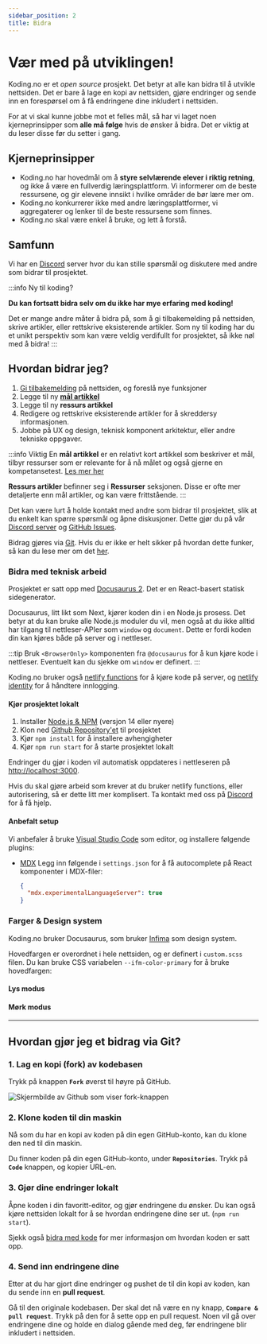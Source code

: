 ```yaml
---
sidebar_position: 2
title: Bidra
---
```



# Vær med på utviklingen!

Koding.no er et _open source_ prosjekt. Det betyr at alle kan bidra til å utvikle nettsiden.
Det er bare å lage en kopi av nettsiden, gjøre endringer og sende inn en forespørsel om å få endringene dine inkludert i nettsiden.

For at vi skal kunne jobbe mot et felles mål, så har vi laget noen kjerneprinsipper som **alle må følge** hvis de ønsker å bidra.
Det er viktig at du leser disse før du setter i gang.

## <Highlight>Kjerneprinsipper</Highlight>

- Koding.no har hovedmål om å **styre selvlærende elever i riktig retning**, og ikke å være en fullverdig læringsplattform.
  Vi informerer om de beste ressursene, og gir elevene innsikt i hvilke områder de bør lære mer om.
- Koding.no konkurrerer ikke med andre læringsplattformer, vi aggregaterer og lenker til de beste ressursene som finnes.
- Koding.no skal være enkel å bruke, og lett å forstå.

## Samfunn

Vi har en [Discord](https://discord.gg/gxtAr4SzWs) server hvor du kan stille spørsmål og diskutere med andre som bidrar til prosjektet.

:::info Ny til koding?

**Du kan fortsatt bidra selv om du ikke har mye erfaring med koding!**

Det er mange andre måter å bidra på, som å gi tilbakemelding på nettsiden, skrive artikler, eller rettskrive eksisterende artikler.
Som ny til koding har du et unikt perspektiv som kan være veldig verdifullt for prosjektet, så ikke nøl med å bidra!
:::

## Hvordan bidrar jeg?

1. [Gi tilbakemelding](https://github.com/ryfylke-react-as/koding.no/issues) på nettsiden, og foreslå nye funksjoner
2. Legge til ny [**mål artikkel**](/ressurser/artikler/meta/maal-artikkel)
3. Legge til ny **ressurs artikkel**
4. Redigere og rettskrive eksisterende artikler for å skreddersy informasjonen.
5. Jobbe på UX og design, teknisk komponent arkitektur, eller andre tekniske oppgaver.

:::info Viktig
En **mål artikkel** er en relativt kort artikkel som beskriver et mål, tilbyr ressurser som er relevante for å nå målet og også gjerne en kompetansetest. [Les mer her](/ressurser/artikler/meta/maal-artikkel)

**Ressurs artikler** befinner seg i **Ressurser** seksjonen. Disse er ofte mer detaljerte enn mål artikler, og kan være frittstående.
:::

Det kan være lurt å holde kontakt med andre som bidrar til prosjektet, slik at du enkelt kan spørre spørsmål og åpne diskusjoner. Dette gjør du
på vår [Discord server](https://discord.gg/gxtAr4SzWs) og [GitHub Issues](https://github.com/ryfylke-react-as/koding.no/issues).

Bidrag gjøres via [Git](/ressurser/artikler/git). Hvis du er ikke er helt sikker på hvordan dette funker, så kan du lese mer om det [her](#hvordan-gjør-jeg-et-bidrag-via-git).

### Bidra med teknisk arbeid

Prosjektet er satt opp med [Docusaurus 2](https://docusaurus.io/docs). Det er en React-basert statisk sidegenerator.

Docusaurus, litt likt som Next, kjører koden din i en Node.js prosess. Det betyr at du kan bruke alle Node.js moduler du vil, men
også at du ikke alltid har tilgang til nettleser-APIer som `window` og `document`. Dette er fordi koden din kan kjøres både på server og i nettleser.

:::tip
Bruk `<BrowserOnly>` komponenten fra `@docusaurus` for å kun kjøre kode i nettleser. Eventuelt kan du sjekke om `window` er definert.
:::

Koding.no bruker også [netlify functions](https://www.netlify.com/products/functions/) for å kjøre kode på server, og [netlify identity](https://docs.netlify.com/visitor-access/identity/) for å håndtere innlogging.

#### Kjør prosjektet lokalt

1. Installer [Node.js & NPM](https://docs.npmjs.com/downloading-and-installing-node-js-and-npm) (versjon 14 eller nyere)
2. Klon ned [Github Repository'et](https://github.com/ryfylke-react-as/koding.no) til prosjektet
3. Kjør `npm install` for å installere avhengigheter
4. Kjør `npm run start` for å starte prosjektet lokalt

Endringer du gjør i koden vil automatisk oppdateres i nettleseren på [http://localhost:3000](http://localhost:3000).

Hvis du skal gjøre arbeid som krever at du bruker netlify functions, eller autorisering, så er dette litt mer komplisert. Ta kontakt med oss på [Discord](https://discord.gg/gxtAr4SzWs) for å få hjelp.

#### Anbefalt setup

Vi anbefaler å bruke [Visual Studio Code](https://code.visualstudio.com/) som editor, og installere følgende plugins:

- [MDX](https://marketplace.visualstudio.com/items?itemName=unifiedjs.vscode-mdx)
  Legg inn følgende i `settings.json` for å få autocomplete på React komponenter i MDX-filer:
  ```json
  {
    "mdx.experimentalLanguageServer": true
  }
  ```

### Farger & Design system

Koding.no bruker Docusaurus, som bruker [Infima](https://infima.dev/) som design system.

Hovedfargen er overordnet i hele nettsiden, og er definert i `custom.scss` filen. Du kan bruke CSS variabelen `--ifm-color-primary` for å bruke hovedfargen:

#### Lys modus

<div data-theme="light" style={{ marginBottom: "1rem" }}>
  <ColorBox
    contrast="white"
    color="var(--ifm-color-primary-lightest)"
  />
  <ColorBox
    contrast="white"
    color="var(--ifm-color-primary-lighter)"
  />
  <ColorBox
    contrast="white"
    color="var(--ifm-color-primary-light)"
  />
  <ColorBox
    contrast="white"
    color="var(--ifm-color-primary)"
  />
  <ColorBox
    contrast="white"
    color="var(--ifm-color-primary-dark)"
  />
  <ColorBox
    contrast="white"
    color="var(--ifm-color-primary-darker)"
  />
  <ColorBox
    contrast="white"
    color="var(--ifm-color-primary-darkest)"
  />
</div>

#### Mørk modus

<div data-theme="dark">
  <ColorBox color="var(--ifm-color-primary-lightest)" />
  <ColorBox color="var(--ifm-color-primary-lighter)" />
  <ColorBox color="var(--ifm-color-primary-light)" />
  <ColorBox color="var(--ifm-color-primary)" />
  <ColorBox color="var(--ifm-color-primary-dark)" />
  <ColorBox color="var(--ifm-color-primary-darker)" />
  <ColorBox color="var(--ifm-color-primary-darkest)" />
</div>

---

## Hvordan gjør jeg et bidrag via Git?

### 1. Lag en kopi (fork) av kodebasen

Trykk på knappen **`Fork`** øverst til høyre på GitHub.

<img
  src="/img/fork.png"
  alt="Skjermbilde av Github som viser fork-knappen"
/>

### 2. Klone koden til din maskin

Nå som du har en kopi av koden på din egen GitHub-konto, kan du klone den ned til din maskin.

Du finner koden på din egen GitHub-konto, under **`Repositories`**. Trykk på **`Code`** knappen, og kopier URL-en.

### 3. Gjør dine endringer lokalt

Åpne koden i din favoritt-editor, og gjør endringene du ønsker. Du kan også kjøre nettsiden lokalt for å se hvordan
endringene dine ser ut. (`npm run start`).

Sjekk også [bidra med kode](#bidra-med-kode) for mer informasjon om hvordan koden er satt opp.

### 4. Send inn endringene dine

Etter at du har gjort dine endringer og pushet de til din kopi av koden, kan du sende inn en **pull request**.

Gå til den originale kodebasen. Der skal det nå være en ny knapp, **`Compare & pull request`**. Trykk på den for å sette opp en pull request.
Noen vil gå over endringene dine og holde en dialog gående med deg, før endringene blir inkludert i nettsiden.
